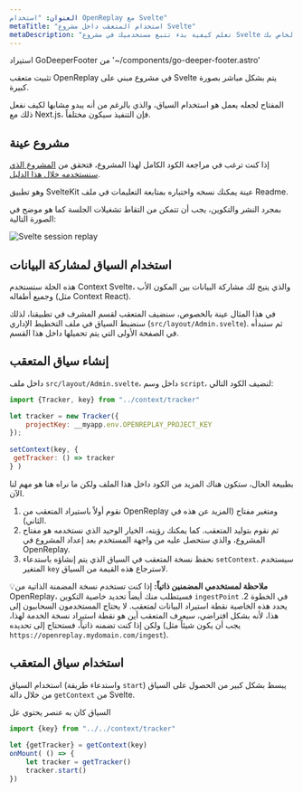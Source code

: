 ```yaml
---
العنوان: "استخدام OpenReplay مع Svelte"
metaTitle: "استخدام المتعقب داخل مشروع Svelte"
metaDescription: "تعلم كيفية بدء تتبع مستخدميك في مشروع Svelte الخاص بك"
---
```

استيراد GoDeeperFooter من '~/components/go-deeper-footer.astro'

تثبيت متعقب OpenReplay في مشروع مبني على Svelte يتم بشكل مباشر بصورة كبيرة.

المفتاح لجعله يعمل هو استخدام السياق، والذي بالرغم من أنه يبدو مشابها لكيف نفعل ذلك مع Next.js، فإن التنفيذ سيكون مختلفاً.

## مشروع عينة

إذا كنت ترغب في مراجعة الكود الكامل لهذا المشروع، فتحقق من [المشروع الذي سنستخدمه خلال هذا الدليل](https://github.com/deleteman/openreplay-svelte-example).

وهو تطبيق SvelteKit عينة يمكنك نسخه واختباره بمتابعة التعليمات في ملف Readme.

بمجرد النشر والتكوين، يجب أن تتمكن من التقاط تشغيلات الجلسة كما هو موضح في الصورة التالية:

![Svelte session replay](images/svelte-session.png)

## استخدام السياق لمشاركة البيانات

هذه الحلة ستستخدم Context Svelte، والذي يتيح لك مشاركة البيانات بين المكون الأب وجميع أطفاله (مثل Context React).

في هذا المثال عينة بالخصوص، سنضيف المتعقب لقسم المشرف في تطبيقنا، لذلك سنضبط السياق في ملف التخطيط الإداري (`src/layout/Admin.svelte`). ثم سنبدأه في الصفحة الأولى التي يتم تحميلها داخل هذا القسم.

## إنشاء سياق المتعقب

داخل ملف `src/layout/Admin.svelte`، داخل وسم `script`، لنضيف الكود التالي:


```jsx
import {Tracker, key} from "../context/tracker"

let tracker = new Tracker({
    projectKey: __myapp.env.OPENREPLAY_PROJECT_KEY
});
  
setContext(key, {
 getTracker: () => tracker
} )
```


بطبيعة الحال، ستكون هناك المزيد من الكود داخل هذا الملف ولكن ما نراه هنا هو مهم لنا الآن.

1. نقوم أولاً باستيراد المتعقب من OpenReplay ومتغير مفتاح (المزيد عن هذه في الثاني).
2. ثم نقوم بتوليد المتعقب. كما يمكنك رؤيته، الخيار الوحيد الذي نستخدمه هو مفتاح المشروع، والذي ستحصل عليه من واجهة المستخدم بعد إعداد المشروع في OpenReplay.
3. نحفظ نسخة المتعقب في السياق الذي يتم إنشاؤه باستدعاء `setContext`. سيستخدم المتغير `key` لاسترجاع هذه القيمة من السياق.

💡**ملاحظة لمستخدمي المضمنين ذاتياً:** إذا كنت تستخدم نسخة المضمنة الذاتية من OpenReplay، فسيتطلب منك أيضاً تحديد خاصية التكوين `ingestPoint` في الخطوة 2. يحدد هذه الخاصية نقطة استيراد البيانات لمتعقب. لا يحتاج المستخدمون السحابيون إلى هذا، لأنه بشكل افتراضي، سيعرف المتعقب أين هو نقطة استيراد نسخة الخدمة لهذا، ولكن إذا كنت تضمنه ذاتياً، فستحتاج إلى تحديده (يجب أن يكون شيئاً مثل `https://openreplay.mydomain.com/ingest`).

## استخدام سياق المتعقب

استخدام السياق (واستدعاء طريقة `start`) يبسط بشكل كبير من الحصول على السياق من خلال دالة `getContext` من Svelte.

السياق كان به عنصر يحتوي عل
```jsx
import {key} from "../../context/tracker"
  
let {getTracker} = getContext(key)
onMount( () => {
	let tracker = getTracker()
	tracker.start()
})
```
